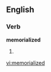 ==English==

===Verb===
'''memorialized'''

# {{US}} {{past of|[[memorialize]]}}

[[vi:memorialized]]
